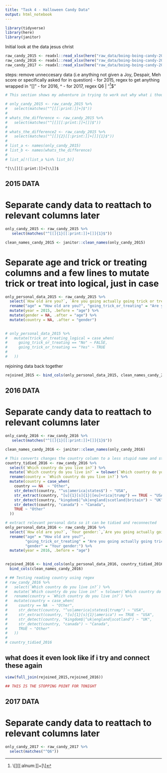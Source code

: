 ```yaml
---
title: "Task 4 - Halloween Candy Data"
output: html_notebook
---
```


```r
library(tidyverse)
library(here)
library(janitor)
```

Initial look at the data
jesus christ
```r
raw_candy_2015 <- readxl::read_xlsx(here("raw_data/boing-boing-candy-2015.xlsx"))
raw_candy_2016 <- readxl::read_xlsx(here("raw_data/boing-boing-candy-2016.xlsx"))
raw_candy_2017 <- readxl::read_xlsx(here("raw_data/boing-boing-candy-2017.xlsx"))
```

steps: 
  remove unneccesary data (i.e anything not given a Joy, Despair, Meh score or specifically asked for in question)
     - for 2015, regex to get anything wrapped in "[]" 
     - for 2016, ^
     - for 2017, regex Q6 | 
"^[\\[][[:alnum:]]+[\\]]$"
```r
# This section shows my adventure in trying to work out why what i thought would be the same regex pattern produced different results

# only_candy_2015 <- raw_candy_2015 %>% 
#   select(matches("^[[[:print:]]+]$"))
# 
# whats_the_difference <- raw_candy_2015 %>% 
#   select(matches("^[[][[:print:]]+[]]$"))
# 
# whats_the_difference2 <- raw_candy_2015 %>% 
#   select(matches("^[[]{2}[[:print:]]+[]]{1}$"))
# 
# list_a <- names(only_candy_2015) 
# list_b <- names(whats_the_difference)
# 
# list_a[!(list_a %in% list_b)]
```
    
    ^[\\[][[:print:]]+[\\]]$
## 2015 DATA

# Separate candy data to reattach to relevant columns later    
```r
only_candy_2015 <- raw_candy_2015 %>% 
   select(matches("^[[]{1}[[:print:]]+[]]{1}$"))
```

```r
clean_names_candy_2015 <- janitor::clean_names(only_candy_2015)
```

# Separate age and trick or treating columns and a few lines to  mutate trick or treat into logical, just in case

```r
only_personal_data_2015 <- raw_candy_2015 %>% 
  select(`How old are you?`, `Are you going actually going trick or treating yourself?`) %>% 
  rename("age" = "How old are you?", "going_trick_or_treating" = "Are you going actually going trick or treating yourself?") %>% 
  mutate(year = 2015, .before = "age") %>% 
  mutate(gender = NA, .after = "age") %>% 
  mutate(country = NA, .after = "gender")
  

# only_personal_data_2015 %>% 
#   mutate(trick_or_treating_logical = case_when(
#     going_trick_or_treating == "No" ~ FALSE,
#     going_trick_or_treating == "Yes" ~ TRUE
#     
#   ))
```

rejoining data back together

```r
rejoined_2015 <- bind_cols(only_personal_data_2015, clean_names_candy_2015)

```

## 2016 DATA

# Separate candy data to reattach to relevant columns later  

```r
only_candy_2016 <- raw_candy_2016 %>% 
   select(matches("^[[]{1}[[:print:]]+[]]{1}$"))

clean_names_candy_2016 <- janitor::clean_names(only_candy_2016)
```


```r
# This converts changes the country column to a less stupid name and standardises the data 
country_tidied_2016 <- raw_candy_2016 %>% 
  select(`Which country do you live in?`) %>% 
  mutate(`Which country do you live in?` = tolower(`Which country do you live in?`)) %>% 
  rename(country = `Which country do you live in?`) %>% 
  mutate(country = case_when(
    country == NA  ~ "Other",
    str_detect(country, "^us|america|states$") ~ "USA",
    str_extract(country, "[u]{1}[s]{1}|[eu]+rica|trump") == TRUE ~ "USA",
    str_detect(country, "kingdom$|^uk|england|scotland|britain") ~ "UK",
    str_detect(country, "canada") ~ "Canada",
    TRUE ~ "Other"
  ))
```

```r
# extract relevant personal data so it can be tidied and reconnected
only_personal_data_2016 <- raw_candy_2016 %>% 
  select(`How old are you?`, `Your gender:`,`Are you going actually going trick or treating yourself?` ) %>% 
  rename("age" = "How old are you?", 
         "going_trick_or_treating" = "Are you going actually going trick or treating yourself?",
         "gender" = "Your gender:") %>% 
  mutate(year = 2016, .before = "age")
         
```

```r
rejoined_2016 <- bind_cols(only_personal_data_2016, country_tidied_2016) %>% 
  bind_cols(clean_names_candy_2016)
```


```r
# ## Testing reading country using regex
# raw_candy_2016 %>% 
#   select(`Which country do you live in?`) %>% 
#   mutate(`Which country do you live in?` = tolower(`Which country do you live in?`)) %>% 
#   rename(country = `Which country do you live in?`) %>% 
#   mutate(country = case_when(
#     country == NA  ~ "Other",
#     str_detect(country, "^us|america|states$|trump") ~ "USA",
#     str_extract(country, "[u]{1}[s]{1}|america") == TRUE ~ "USA",
#     str_detect(country, "kingdom$|^uk|england|scotland") ~ "UK",
#     str_detect(country, "canada") ~ "Canada",
#     TRUE ~ "Other"
#   ))
# 
# country_tidied_2016
```

## what does it even look like if i try and connect these again

```r
view(full_join(rejoined_2015,rejoined_2016))

## THIS IS THE STOPPING POINT FOR TONIGHT
```


## 2017 DATA

# Separate candy data to reattach to relevant columns later  

```r
only_candy_2017 <- raw_candy_2017 %>% 
  select(matches("^Q6"))
```

